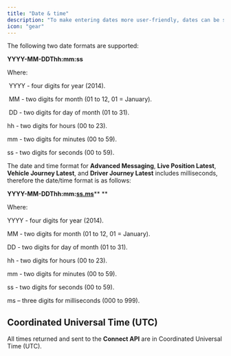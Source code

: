 ```yaml
---
title: "Date & time"
description: "To make entering dates more user-friendly, dates can be sent as strings instead of JSON dates.  The accepted string date format is a subset of ISO 8601. "
icon: "gear"
---
```


The following two date formats are supported: 

**YYYY-MM-DDThh:mm:ss** 

Where:

 YYYY	- four digits for year (2014).

 MM	- two digits for month (01 to 12, 01 = January).

 DD		- two digits for day of month (01 to 31).  

hh		- two digits for hours (00 to 23).  

mm		- two digits for minutes (00 to 59).  

ss		- two digits for seconds (00 to 59).

The date and time format for **Advanced Messaging**, **Live Position Latest**, **Vehicle Journey Latest**, and **Driver Journey Latest** includes milliseconds, therefore the date/time format is as follows:

**YYYY-MM-DDThh:mm:**[**ss.ms**](http://ss.ms)** **

Where:

YYYY 	- four digits for year (2014).

MM 	- two digits for month (01 to 12, 01 = January).

DD 		- two digits for day of month (01 to 31).

hh 		- two digits for hours (00 to 23). 

mm 	- two digits for minutes (00 to 59).

ss 		- two digits for seconds (00 to 59). 

ms 		– three digits for milliseconds (000 to 999).

## **Coordinated Universal Time (UTC)**

All times returned and sent to the **Connect API** are in Coordinated Universal Time (UTC).